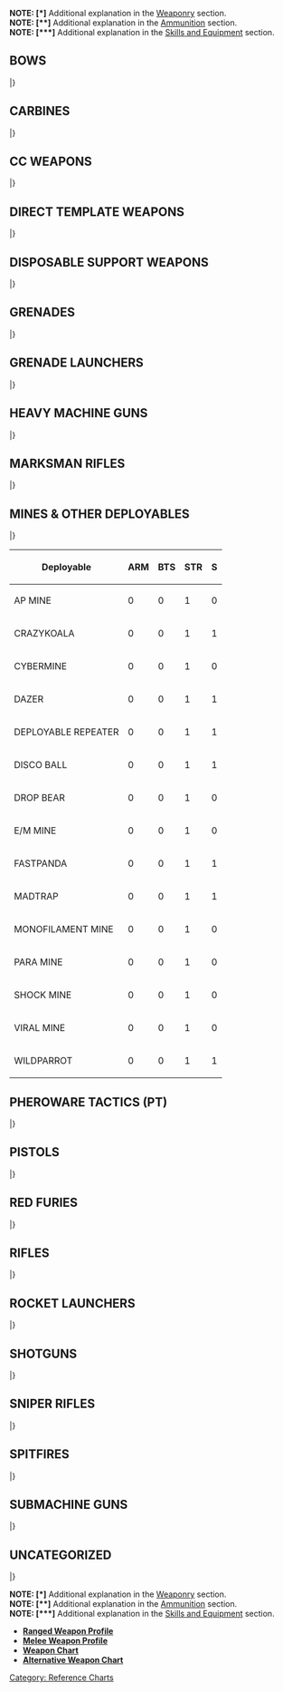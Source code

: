 {{section-reference-charts}}
{{n5-section-ammo-and-weaponry}}


'''NOTE: [*]''' Additional explanation in the [[Weaponry]] section.<br>
'''NOTE: [**]''' Additional explanation in the [[Ammunition]] section.<br>
'''NOTE: [***]''' Additional explanation in the [[Skills and Equipment]] section.


== BOWS ==
{{n5_weapon_single}}
{{n5_weaponrow|Tactical Bow|+3|0|-6|--|--|--|--|8|1|DA|ARM|2|[[Anti-materiel]], [[Silent|Silent (-6)]]}}
{{n5_weaponrow|Viral Tactical Bow|+3|0|-6|--|--|--|--|8|1|N|BTS|1|[[BioWeapon | BioWeapon (DA+Shock)]], [[Silent|Silent (-6)]]}}
|}


== CARBINES ==
{{n5_weapon_single}}
{{n5_weaponrow|E/M Carbine|+3|+3|-3|-3|-6|--|--|7|2|E/M|BTS/2|2|[[Non-Lethal]], [**]}}
{{n5_weaponrow|Plasma Carbine (Blast Mode)|+3|+3|-3|-3|-6|--|--|7|2|N|[[Combined Saving Roll | ARM and BTS]]|1 and 1|[[Impact Template (Circular)]]}}
{{n5_weaponrow|Plasma Carbine (Hit Mode)|+3|+3|-3|-3|-6|--|--|6|2|N|[[Combined Saving Roll | ARM and BTS]]|1 and 1|}}
|}


== CC WEAPONS ==
{{n5_weapon_single}}
{{n5_weaponrow|AP CC Weapon| | | | | | | |8|1|AP|ARM/2|1|[[CC Trait | CC]]}}
{{n5_weaponrow|AP+DA CC Weapon| | | | | | | |8|1|AP+DA|ARM/2|2|[[Anti-materiel]], [[CC Trait | CC]]}}
{{n5_weaponrow|AP+EXP CC Weapon| | | | | | | |8|1|AP+EXP|ARM/2|3|[[Anti-materiel]], [[CC Trait | CC]]}}
{{n5_weaponrow|AP+Shock CC Weapon| | | | | | | |8|1|AP+SHOCK|ARM/2|1|[[CC Trait | CC]]}}
{{n5_weaponrow|AP+T2 CC Weapon| | | | | | | |8|1|AP+T2|ARM/2|1|[[Anti-materiel]], [[CC Trait | CC]]}}
{{n5_weaponrow|CC Weapon| | | | | | | |8|1|N|ARM|1|[[CC Trait | CC]]}}
{{n5_weaponrow|[[Chest Mines]] (BS Mode)| | | | | | | |7|1|SHOCK|ARM|1|[[Intuitive Attack Trait | Intuitive Attack]], [[Disposable (2)]], [[Double Shot]], [[Direct Template (Small Teardrop)]], [*]}}
{{n5_weaponrow|[[Chest Mines]] (CC Mode)| | | | | | | |7|1|SHOCK|ARM|1|[[CC Attack (+3)]], [[Disposable (2)]], [*]}}
{{n5_weaponrow|DA CC Weapon| | | | | | | |8|1|DA|ARM|2|[[Anti-materiel]], [[CC Trait | CC]]}}
{{n5_weaponrow|E/M CC Weapon| | | | | | | |8|1|N+E/M|BTS/2|2|[[CC Trait | CC]], [**]}}
{{n5_weaponrow|EXP CC Weapon| | | | | | | |8|1|EXP|ARM|3|[[Anti-materiel]], [[CC Trait | CC]]}}
{{n5_weaponrow|Monofilament CC Weapon| | | | | | | |8|1|N|ARM&#61;0|1|[[CC Trait | CC]], [[State Trait | State:]] [[Dead]]}}
{{n5_weaponrow|PARA CC Weapon| | | | | | | |--|1|PARA|PH-6|1|[[CC Trait | CC]], [[State Trait | State:]] [[Immobilized-A]], [[Non-Lethal]]}}
{{n5_weaponrow|Shock CC Weapon| | | | | | | |8|1|SHOCK|ARM|1|[[CC Trait | CC]]}}
{{n5_weaponrow|T2 CC Weapon| | | | | | | |8|1|T2|ARM|1|[[Anti-materiel]], [[CC Trait | CC]]}}
{{n5_weaponrow|[[Trench-Hammer]] (BS Mode)|0|--|--|--|--|--|--|6|1|DA|ARM|2|[[Anti-materiel]], [[BS Weapon (PH)]], [[Disposable (3)]], [*]}}
{{n5_weaponrow|[[Trench-Hammer]] (CC Mode)| | | | | | | |6|1|DA|ARM|2|[[Anti-materiel]], [[CC Trait | CC]], [[Disposable (3)]], [*]}}
{{n5_weaponrow|Viral CC Weapon| | | | | | | |8|1|N|BTS|1|[[BioWeapon | BioWeapon (DA+Shock)]], [[CC Trait | CC]]}}
{{n5_weaponrow|[[Vorpal CC Weapon]] (BS Mode)|+3|--|--|--|--|--|--|8|1|N|ARM&#61;0|1|[[BS Weapon (PH)]], [[State Trait | State:]] [[Dead]], [*]}}
{{n5_weaponrow|[[Vorpal CC Weapon]] (CC Mode)| | | | | | | |8|1|N|ARM&#61;0|1|[[CC Trait | CC]], [[State Trait | State:]] [[Dead]], [*]}}
|}


== DIRECT TEMPLATE WEAPONS ==
{{n5_weapon_single}}
{{n5_weaponrow|Boarding Pistol (Blast Mode)| | | | | | | |7|1|N|ARM|1|[[Intuitive Attack Trait | Intuitive Attack]], [[Direct Template (Small Teardrop)]]}}
{{n5_weaponrow|Boarding Pistol (Hit Mode)|+3|0|-6|--|--|--|--|7|2|N|ARM|1|}}
{{n5_weaponrow|Chain-Colt| | | | | | | |7|1|N|ARM|1|[[Intuitive Attack Trait | Intuitive Attack]], [[Direct Template (Small Teardrop)]]}}
{{n5_weaponrow|Chain Rifle| | | | | | | |7|1|N|ARM|1|[[Intuitive Attack Trait | Intuitive Attack]], [[Direct Template (Large Teardrop)]]}}
{{n5_weaponrow|[[Chest Mines]] (BS Mode)| | | | | | | |7|1|SHOCK|ARM|1|[[Intuitive Attack Trait | Intuitive Attack]], [[Disposable (2)]], [[Double Shot]], [[Direct Template (Small Teardrop)]], [*]}}
{{n5_weaponrow|[[Chest Mines]] (CC Mode)| | | | | | | |7|1|SHOCK|ARM|1|[[CC Attack (+3)]], [[Disposable (2)]], [*]}}
{{n5_weaponrow|E/Marat| | | | | | | |7|1|E/M|BTS/2|2|[[Intuitive Attack Trait | Intuitive Attack]], [[Non-Lethal]], [[Direct Template (Large Teardrop)]], [**]}}
{{n5_weaponrow|Heavy Flamethrower| | | | | | | |6|1|N|ARM|1|[[Intuitive Attack Trait | Intuitive Attack]], [[Continuous Damage]], [[Direct Template (Large Teardrop)]]}}
{{n5_weaponrow|Light Flamethrower| | | | | | | |7|1|N|ARM|1|[[Intuitive Attack Trait | Intuitive Attack]], [[Continuous Damage]], [[Direct Template (Small Teardrop)]]}}
{{n5_weaponrow|Nanopulser| | | | | | | |7|1|N|BTS|1|[[Direct Template (Small Teardrop)]]}}
{{n5_weaponrow|Pulzar| | | | | | | |7|1|N|BTS|1|[[Intuitive Attack Trait | Intuitive Attack]], [[Direct Template (Large Teardrop)]]}}
{{n5_weaponrow|Heavy Riotstopper| | | | | | | |--|1|PARA|PH-6|1|[[State Trait | State:]] [[Immobilized-A]], [[Non-Lethal]], [[Direct Template (Large Teardrop)]]}}
{{n5_weaponrow|Light Riotstopper| | | | | | | |--|1|PARA|PH-6|1|[[State Trait | State:]] [[Immobilized-A]], [[Non-Lethal]], [[Direct Template (Small Teardrop)]]}}
{{n5_weaponrow|[[Sepsitor]]| | | | | | | |4|1|--|BTS|1|[[Intuitive Attack Trait | Intuitive Attack]], [[Disposable (2)]], [[Direct Template (Large Teardrop)]], [[State Trait | State:]] [[Sepsitorized]], [*]}}
{{n5_weaponrow|[[Sepsitor]] Plus| | | | | | | |3|1|--|BTS|1|[[Intuitive Attack Trait | Intuitive Attack]], [[Direct Template (Large Teardrop)]], [[State Trait | State:]] [[Sepsitorized]], [*]}}
{{n5_weaponrow|Zapper| | | | | | | |7|1|E/M|BTS/2|2|[[Intuitive Attack Trait | Intuitive Attack]], [[Non-Lethal]], [[Direct Template (Small Teardrop)]], [**]}}
|}


== DISPOSABLE SUPPORT WEAPONS ==
{{n5_weapon_single}}
{{n5_weaponrow|Akrylat-Kanone|-3|0|+3|+3|-3|-3|--|--|1|PARA|PH-6|1|[[Disposable (2)]], [[State Trait | State:]] [[Immobilized-A]], [[Non-Lethal]]}}
{{n5_weaponrow|Blitzen|-3|0|+3|+3|-3|-3|--|6|1|E/M|BTS/2|2|[[Disposable (2)]], [[Non-Lethal]], [**]}}
{{n5_weaponrow|Flammenspeer (Blast Mode)|-3|0|+3|+3|-3|-3|--|6|1|N|ARM|1|[[Continuous Damage]], [[Disposable (2)]], [[Impact Template (Circular)]]}}
{{n5_weaponrow|Flammenspeer (Hit Mode)|-3|0|+3|+3|-3|-3|--|6|1|AP|ARM/2|1|[[Continuous Damage]], [[Disposable (2)]]}}
{{n5_weaponrow|Panzerfaust|-3|0|+3|+3|-3|-3|--|6|1|AP+EXP|ARM/2|3|[[Anti-materiel]], [[Disposable (2)]]}}
|}


== GRENADES ==
{{n5_weapon_single}}
{{n5_weaponrow|Eclipse Grenades|0|-3|--|--|--|--|--|--|1|ECLIPSE|--|--|[[Speculative Attack]], [[BS Weapon (PH)]], [[Impact Template (Circular)]], [[Non-Lethal]], [[Reflective]], [[Targetless]], [**]}}
{{n5_weaponrow|E/M Grenades|+3|-3|--|--|--|--|--|7|1|E/M|BTS/2|2|[[Speculative Attack]], [[BS Weapon (PH)]], [[Impact Template (Circular)]], [[Non-Lethal]], [**]}}
{{n5_weaponrow|Grenades|+3|-3|--|--|--|--|--|7|1|N|ARM|1|[[Speculative Attack]], [[BS Weapon (PH)]], [[Impact Template (Circular)]]}}
{{n5_weaponrow|Smoke Grenades|0|-3|--|--|--|--|--|--|1|SMOKE|--|--|[[Speculative Attack]], [[BS Weapon (PH)]], [[Impact Template (Circular)]], [[Non-Lethal]], [[Targetless]], [**]}}
|}


== GRENADE LAUNCHERS ==
{{n5_weapon_single}}
{{n5_weaponrow|Eclipse Grenade Launcher|0|0|0|-3|-6|-6|--|--|1|ECLIPSE|--|--|[[Speculative Attack]], [[Non-Lethal]], [[Impact Template (Circular)]], [[Reflective]], [[Targetless]], [**]}}
{{n5_weaponrow|E/M Grenade Launcher|0|0|0|-3|-6|-6|--|7|1|E/M|BTS/2|2|[[Speculative Attack]], [[Non-Lethal]], [[Impact Template (Circular)]], [**]}}
{{n5_weaponrow|Grenade Launcher|0|0|0|-3|-6|-6|--|7|1|N|ARM|1|[[Speculative Attack]], [[Impact Template (Circular)]]}}
{{n5_weaponrow|Smoke Grenade Launcher|0|0|0|-3|-6|-6|--|--|1|SMOKE|--|--|[[Speculative Attack]], [[Non-Lethal]], [[Impact Template (Circular)]], [[Targetless]], [**]}}
|}


== HEAVY MACHINE GUNS ==
{{n5_weapon_single}}
{{n5_weaponrow|AP Heavy Machine Gun|-3|0|+3|+3|-3|-3|--|5|4|AP|ARM/2|1|[[Suppressive Fire Trait | Suppressive Fire]]}}
{{n5_weaponrow|Heavy Machine Gun|-3|0|+3|+3|-3|-3|--|5|4|N|ARM|1|[[Suppressive Fire Trait | Suppressive Fire]]}}
{{n5_weaponrow|MULTI Heavy Machine Gun (Anti-materiel Mode)|-3|0|+3|+3|-3|-3|--|5|1|EXP|ARM|3|[[Anti-materiel]]}}
{{n5_weaponrow|MULTI Heavy Machine Gun (AP Mode)|-3|0|+3|+3|-3|-3|--|5|4|AP|ARM/2|1|[[Suppressive Fire Trait | Suppressive Fire]]}}
{{n5_weaponrow|MULTI Heavy Machine Gun (Shock Mode)|-3|0|+3|+3|-3|-3|--|5|4|SHOCK|ARM|1|[[Suppressive Fire Trait | Suppressive Fire]]}}
|}


== MARKSMAN RIFLES ==
{{n5_weapon_single}}
{{n5_weaponrow|AP Marksman Rifle|-3|+3|+3|-3|-3|-6|--|7|3|AP|ARM/2|1|[[Suppressive Fire Trait | Suppressive Fire]]}}
{{n5_weaponrow|K1 Marksman Rifle|-3|+3|+3|-3|-3|-6|--|7|3|N|ARM&#61;0|1|[[Anti-materiel]], [[Suppressive Fire Trait | Suppressive Fire]]}}
{{n5_weaponrow|Marksman Rifle|-3|+3|+3|-3|-3|-6|--|7|3|N|ARM|1|[[Suppressive Fire Trait | Suppressive Fire]]}}
{{n5_weaponrow|MULTI Marksman Rifle (Anti-materiel Mode)|-3|+3|+3|-3|-3|-6|--|7|1|DA|ARM|2|[[Anti-materiel]]}}
{{n5_weaponrow|MULTI Marksman Rifle (AP Mode)|-3|+3|+3|-3|-3|-6|--|7|3|AP|ARM/2|1|[[Suppressive Fire Trait | Suppressive Fire]]}}
{{n5_weaponrow|MULTI Marksman Rifle (Shock Mode)|-3|+3|+3|-3|-3|-6|--|7|3|SHOCK|ARM|1|[[Suppressive Fire Trait | Suppressive Fire]]}}
{{n5_weaponrow|Shock Marksman Rifle|-3|+3|+3|-3|-3|-6|--|7|3|SHOCK|ARM|1|[[Suppressive Fire Trait | Suppressive Fire]]}}
{{n5_weaponrow|T2 Marksman Rifle|-3|+3|+3|-3|-3|-6|--|7|3|T2|ARM|1|[[Anti-materiel]], [[Suppressive Fire Trait | Suppressive Fire]]}}
{{n5_weaponrow|Viral Marksman Rifle|-3|+3|+3|-3|-3|-6|--|7|3|N|BTS|1|[[BioWeapon | BioWeapon (DA+Shock)]], [[Suppressive Fire Trait | Suppressive Fire]]}}
|}


== MINES & OTHER DEPLOYABLES ==
{{n5_weapon_single}}
{{n5_weaponrow|AP [[Mines]]| | | | | | | |7|1|AP|ARM/2|1|[[Intuitive Attack Trait | Intuitive Attack]], [[Concealed]], [[Disposable (3)]], [[Direct Template (Small Teardrop)]], [[Deployable]], [*]}}
{{n5_weaponrow|CrazyKoalas| | | | | | | |5|1|SHOCK|ARM|1|[[Disposable (2)]], [[Boost]], [[Perimeter]], [[Deployable]], [*]}}
{{n5_weaponrow|[[Cybermines]]| | | | | | | |5|1|--|BTS|2|[[Comms Attack]], [[Intuitive Attack Trait | Intuitive Attack]], [[Concealed]], [[Disposable (3)]], [[State Trait | State:]] [[Stunned]]/[[Immobilized-B]], [[Non-Lethal]], [[Direct Template (Small Teardrop)]], [[Deployable]], [*]}}
{{n5_weaponrow|[[Dazer]]| | | | | | | | | | | | |[[Disposable (3)]], [[Deployable]], [[Traits#Zone_of_Control_.28ZoC.29 | Zone of Control]]}}
{{n5_weaponrow|[[Deployable Repeater]]| | | | | | | | | | | | |[[Disposable (3)]], [[Deployable]]}}
{{n5_weaponrow|[[Disco Baller]]|0|+3|-3|-6|--|--|--|--|1|--|--|--|[[Speculative Attack]], [[Disposable (2)]], [[Double Shot]], [[Targetless]], [*]}}
{{n5_weaponrow|[[Drop Bears]] (BS Mode)|+3|-3|--|--|--|--|--|--|1|--|--|--|[[BS Weapon (PH)]], [[Speculative Attack]], [[Disposable (3)]], [[Targetless]], [*]}}
{{n5_weaponrow|[[Drop Bears]] (Deployable Mode)| | | | | | | |7|1|SHOCK|ARM|1|[[Intuitive Attack Trait | Intuitive Attack]], [[Disposable (3)]], [[Direct Template (Small Teardrop)]], [[Deployable]], [*]}}
{{n5_weaponrow|E/M [[Mines]]| | | | | | | |7|1|E/M|BTS/2|2|[[Intuitive Attack Trait | Intuitive Attack]], [[Concealed]], [[Disposable (3)]], [[Direct Template (Small Teardrop)]], [[Non-Lethal]], [[Deployable]], [**]}}
{{n5_weaponrow|[[FastPanda]]| | | | | | | |--|1|--|--|--|[[Disposable (1)]], [[Indiscriminate]], [[Perimeter]], [[Deployable]], [[Traits#Zone_of_Control_.28ZoC.29 | Zone of Control]], [***]}}
{{n5_weaponrow|Madtraps| | | | | | | |--|1|PARA|PH-6|1|[[Disposable (2)]], [[Boost]], [[Non-Lethal]], [[Perimeter]], [[Deployable]], [*]}}
{{n5_weaponrow|[[Mine Dispenser]]|0|+3|-3|-6|-6|-6|--| |1|--|--|--|[[Speculative Attack]], [[Double Shot]], [[Disposable (2)]], [[Targetless]], [*]}}
{{n5_weaponrow|Monofilament [[Mines]]| | | | | | | |8|1|N|ARM&#61;0|1|[[Intuitive Attack Trait | Intuitive Attack]], [[Concealed]], [[Disposable (3)]], [[Direct Template (Small Teardrop)]], [[Deployable]], [[State Trait | State:]] [[Dead]], [*]}}
{{n5_weaponrow|PARA [[Mines]]| | | | | | | |--|1|PARA|PH-6|1|[[Intuitive Attack Trait | Intuitive Attack]], [[Concealed]], [[Disposable (3)]], [[Direct Template (Small Teardrop)]], [[Non-Lethal]], [[Deployable]], [*]}}
{{n5_weaponrow|[[Pitcher]]|0|0|0|-3|-6|-6|--|--|1|--|--|--|[[Speculative Attack]], [[Disposable (2)]], [[Indiscriminate]], [[Non-Lethal]], [[Targetless]], [*]}}
{{n5_weaponrow|Shock [[Mines]]| | | | | | | |7|1|SHOCK|ARM|1|[[Intuitive Attack Trait | Intuitive Attack]], [[Concealed]], [[Disposable (3)]], [[Direct Template (Small Teardrop)]], [[Deployable]], [*]}}
{{n5_weaponrow|Viral [[Mines]]| | | | | | | |7|1|N|BTS|1|[[Intuitive Attack Trait | Intuitive Attack]], [[BioWeapon | BioWeapon (DA+Shock)]], [[Concealed]], [[Disposable (3)]], [[Direct Template (Small Teardrop)]], [[Deployable]], [*]}}
{{n5_weaponrow|[[WildParrot]]| | | | | | | |7|1|E/M|BTS/2|2|[[Intuitive Attack Trait | Intuitive Attack]], [[Disposable (1)]], [[Non-Lethal]], [[Perimeter]], [[Direct Template (Small Teardrop)]], [[Deployable]], [*]}}
|}

{| class="n5table-dark"
|-
! Deployable !! ARM !! BTS !! STR !! S
|-
| AP MINE || 0 || 0 || 1 || 0
|-
| CRAZYKOALA || 0 || 0 || 1 || 1
|-
| CYBERMINE || 0 || 0 || 1 || 0
|-
| DAZER || 0 || 0 || 1 || 1
|-
| DEPLOYABLE REPEATER || 0 || 0 || 1 || 1
|-
| DISCO BALL || 0 || 0 || 1 || 1
|-
| DROP BEAR || 0 || 0 || 1 || 0
|-
| E/M MINE || 0 || 0 || 1 || 0
|-
| FASTPANDA || 0 || 0 || 1 || 1
|-
| MADTRAP || 0 || 0 || 1 || 1
|-
| MONOFILAMENT MINE || 0 || 0 || 1 || 0
|-
| PARA MINE || 0 || 0 || 1 || 0
|-
| SHOCK MINE || 0 || 0 || 1 || 0
|-
| VIRAL MINE  || 0 || 0 || 1 || 0
|-
| WILDPARROT || 0 || 0 || 1 || 1
|}



== PHEROWARE TACTICS (PT) ==
{{n5_weapon_single}}
{{n5_weaponrow| PT: Endgame| | | | | | | |7|1|AP|BTS/2|1|[[BS Weapon (WIP)]], [[Comms Attack]], [[Disposable (2)]], [[Double Shot]], [[Target (VITA)]], [[No LoF]], [[Traits#Zone_of_Control_.28ZoC.29 | Zone of Control]]}}
{{n5_weaponrow| PT: Eraser| | | | | | | |6|2|DA|BTS|2|[[BS Weapon (WIP)]], [[Comms Attack]], [[Target (VITA)]], [[State Trait | State:]] [[Isolated]], [[Non-Lethal]], [[No LoF]], [[Traits#Zone_of_Control_.28ZoC.29 | Zone of Control]]}}
{{n5_weaponrow| PT: Mirrorball| | | | | | | |--|1|ECLIPSE|--|--|[[BS Weapon (WIP)]], [[Comms Attack]], [[Impact Template (Circular)]], [[Non-Lethal]], [[Reflective]], [[No LoF]], [[Targetless]], [[Traits#Zone_of_Control_.28ZoC.29 | Zone of Control]]}}
|}


== PISTOLS ==
{{n5_weapon_single}}
{{n5_weaponrow|AP Heavy Pistol|+3|0|-6|--|--|--|--|6|2|AP|ARM/2|1|}}
{{n5_weaponrow|Assault Pistol|+3|0|-6|--|--|--|--|7|4|N|ARM|1|}}
{{n5_weaponrow|Boarding Pistol (Blast Mode)| | | | | | | |7|1|N|ARM|1|[[Intuitive Attack Trait | Intuitive Attack]], [[Direct Template (Small Teardrop)]]}}
{{n5_weaponrow|Boarding Pistol (Hit Mode)|+3|0|-6|--|--|--|--|7|2|N|ARM|1|}}
{{n5_weaponrow|Breaker Pistol|+3|0|-6|--|--|--|--|8|2|AP|BTS/2|1|}}
{{n5_weaponrow|Heavy Pistol|+3|0|-6|--|--|--|--|6|2|SHOCK|ARM|1|}}
{{n5_weaponrow|[[Mixed Weapons | Kobra Pistol]] (BS Mode)|+3|0|-6|--|--|--|--|7|2|N|ARM|1|[*]}}
{{n5_weaponrow|[[Mixed Weapons | Kobra Pistol]] (CC Mode)| | | | | | | |7|1|SHOCK|ARM|1|[[CC Trait | CC]], [*]}}
{{n5_weaponrow|MULTI Pistol (Anti-materiel Mode)|+3|0|-6|--|--|--|--|7|1|DA|ARM|2|[[Anti-materiel]]}}
{{n5_weaponrow|MULTI Pistol (AP Mode)|+3|0|-6|--|--|--|--|7|2|AP|ARM/2|1|}}
{{n5_weaponrow|MULTI Pistol (Shock Mode)|+3|0|-6|--|--|--|--|7|2|SHOCK|ARM|1|}}
{{n5_weaponrow|Pistol|+3|0|-6|--|--|--|--|9|2|N|ARM|1|}}
{{n5_weaponrow|Silenced Pistol|+3|0|-6|--|--|--|--|8|2|AP+SHOCK|BTS/2|1|[[Silent|Silent (-6)]]}}
{{n5_weaponrow|Stun Pistol|+3|0|-6|--|--|--|--|8|2|STUN|BTS|1|[[Non-Lethal]], [[State Trait | State:]] [[Stunned]]}}
{{n5_weaponrow|Viral Pistol|+3|0|-6|--|--|--|--|8|2|N|BTS|1|[[BioWeapon | BioWeapon (DA+Shock)]]}}
|}


== RED FURIES ==
{{n5_weapon_single}}
{{n5_weaponrow|MULTI Red Fury (Anti-materiel Mode)|0|+3|+3|-3|-3|-6|--|7|1|DA|ARM|2|[[Anti-materiel]]}}
{{n5_weaponrow|MULTI Red Fury (AP Mode)|0|+3|+3|-3|-3|-6|--|7|4|AP|ARM/2|1|[[Suppressive Fire Trait | Suppressive Fire]]}}
{{n5_weaponrow|MULTI Red Fury (Shock Mode)|0|+3|+3|-3|-3|-6|--|7|4|SHOCK|ARM|1|[[Suppressive Fire Trait | Suppressive Fire]]}}
{{n5_weaponrow|Red Fury|0|+3|+3|-3|-3|-6|--|7|4|SHOCK|ARM|1|[[Suppressive Fire Trait | Suppressive Fire]]}}
|}


==RIFLES==
{{n5_weapon_single}}
{{n5_weaponrow|AP Rifle|0|+3|-3|-3|-6|-6|--|7|3|AP|ARM/2|1|[[Suppressive Fire Trait | Suppressive Fire]]}}
{{n5_weaponrow|Adhesive Launcher Rifle|0|+3|-3|-3|-6|-6|--|--|2|PARA|PH-6|1|[[Non-Lethal]]}}
{{n5_weaponrow|AP Rifle|0|+3|-3|-3|-6|-6|--|7|3|AP|ARM/2|1|[[Suppressive Fire Trait | Suppressive Fire]]}}
{{n5_weaponrow|Breaker Combi Rifle|+3|+3|-3|-3|-6|-6|--|7|3|AP|BTS/2|1|[[Suppressive Fire Trait | Suppressive Fire]]}}
{{n5_weaponrow|Breaker Rifle|0|+3|-3|-3|-6|-6|--|7|3|AP|BTS/2|1|[[Suppressive Fire Trait | Suppressive Fire]]}}
{{n5_weaponrow|Combi Rifle|+3|+3|-3|-3|-6|-6|--|7|3|N|ARM|1|[[Suppressive Fire Trait | Suppressive Fire]]}}
{{n5_weaponrow|K1 Combi Rifle|+3|+3|-3|-3|-6|-6|--|7|3|N|ARM&#61;0|1|[[Anti-materiel]], [[Suppressive Fire Trait | Suppressive Fire]]}}
{{n5_weaponrow|MULTI Rifle (Anti-materiel Mode)|+3|+3|-3|-3|-6|-6|--|7|1|DA|ARM|2|[[Anti-materiel]]}}
{{n5_weaponrow|MULTI Rifle (AP Mode)|+3|+3|-3|-3|-6|-6|--|7|3|AP|ARM/2|1|[[Suppressive Fire Trait | Suppressive Fire]]}}
{{n5_weaponrow|MULTI Rifle (Shock Mode)|+3|+3|-3|-3|-6|-6|--|7|3|SHOCK|ARM|1|[[Suppressive Fire Trait | Suppressive Fire]]}}
{{n5_weaponrow|Plasma Rifle (Blast Mode)|+3|+3|-3|-3|-6|-6|--|7|3|N|[[Combined Saving Roll | ARM and BTS]]|1 and 1 |[[Suppressive Fire Trait | Suppressive Fire]], [[Impact Template (Circular)]]}}
{{n5_weaponrow|Plasma Rifle (Hit Mode)|+3|+3|-3|-3|-6|-6|--|6|3|N|[[Combined Saving Roll | ARM and BTS]]|1 and 1|[[Suppressive Fire Trait | Suppressive Fire]]}}
{{n5_weaponrow|Rifle|0|+3|-3|-3|-6|-6|--|7|3|N|ARM|1|[[Suppressive Fire Trait | Suppressive Fire]]}}
{{n5_weaponrow|T2 Rifle|0|+3|-3|-3|-6|-6|--|7|3|T2|ARM|1|[[Anti-materiel]], [[Suppressive Fire Trait | Suppressive Fire]]}}
{{n5_weaponrow|Viral Combi Rifle|+3|+3|-3|-3|-6|-6|--|7|3|N|BTS|1|[[BioWeapon | BioWeapon (DA+Shock)]], [[Suppressive Fire Trait | Suppressive Fire]]}}
{{n5_weaponrow|Viral Rifle|0|+3|-3|-3|-6|-6|--|7|3|N|BTS|1|[[BioWeapon | BioWeapon (DA+Shock)]], [[Suppressive Fire Trait | Suppressive Fire]]}}
|}


== ROCKET LAUNCHERS ==
{{n5_weapon_single}}
{{n5_weaponrow|Heavy Rocket Launcher (Blast Mode)|-3|0|+3|+3|-3|-3|--|6|2|N|ARM|1|[[Continuous Damage]], [[Impact Template (Circular)]]}}
{{n5_weaponrow|Heavy Rocket Launcher (Hit Mode)|-3|0|+3|+3|-3|-3|--|5|2|N|ARM|1|[[Continuous Damage]]}}
{{n5_weaponrow|Light Rocket Launcher (Blast Mode)|0|+3|+3|-3|-6|-6|--|7|2|N|ARM|1|[[Continuous Damage]], [[Impact Template (Circular)]]}}
{{n5_weaponrow|Light Rocket Launcher (Hit Mode)|0|+3|+3|-3|-6|-6|--|6|2|N|ARM|1|[[Continuous Damage]]}}
|}


==SHOTGUNS==
{{n5_weapon_single}}
{{n5_weaponrow|Boarding Shotgun|+6|0|-3|--|--|--|--|6|2|AP|ARM/2|1|}}
{{n5_weaponrow|Heavy Shotgun|+6|0|-3|--|--|--|--|5|2|AP|ARM/2|1|}}
{{n5_weaponrow|Light Shotgun|+6|0|-3|--|--|--|--|7|2|N|ARM|1|}}
{{n5_weaponrow|T2 Boarding Shotgun|+6|0|-3|--|--|--|--|6|2|T2|ARM|1|[[Anti-materiel]]}}
{{n5_weaponrow|Vulkan Shotgun|+6|0|-3|--|--|--|--|6|2|AP|ARM/2|1|[[Continuous Damage]]}}
|}


== SNIPER RIFLES ==
{{n5_weapon_single}}
{{n5_weaponrow|AP Sniper Rifle|-3|0|+3|+3|+3|+3|-3|5|2|AP|ARM/2|1|}}
{{n5_weaponrow|K1 Sniper Rifle|-3|0|+3|+3|+3|+3|-3|7|2|N|ARM&#61;0|1|[[Anti-materiel]]}}
{{n5_weaponrow|MULTI Sniper Rifle (Anti-materiel Mode)|-3|0|+3|+3|+3|+3|-3|5|2|DA|ARM|2|[[Anti-materiel]]}}
{{n5_weaponrow|MULTI Sniper Rifle (AP Mode)|-3|0|+3|+3|+3|+3|-3|5|2|AP|ARM/2|1|}}
{{n5_weaponrow|MULTI Sniper Rifle (Shock Mode)|-3|0|+3|+3|+3|+3|-3|5|2|SHOCK|ARM|1|}}
{{n5_weaponrow|Plasma Sniper Rifle (Blast Mode)|-3|0|+3|+3|+3|+3|-3|6|2|N|[[Combined Saving Roll | ARM and BTS]]|1 and 1 |[[Impact Template (Circular)]]}}
{{n5_weaponrow|Plasma Sniper Rifle (Hit Mode)|-3|0|+3|+3|+3|+3|-3|5|2|N|[[Combined Saving Roll | ARM and BTS]]|1 and 1 |}}
{{n5_weaponrow|Sniper Rifle|-3|0|+3|+3|+3|+3|-3|5|2|SHOCK|ARM|1|}}
{{n5_weaponrow|T2 Sniper Rifle|-3|0|+3|+3|+3|+3|-3|5|2|T2|ARM|1|[[Anti-materiel]]}}
{{n5_weaponrow|Viral Sniper Rifle|-3|0|+3|+3|+3|+3|-3|5|2|N|BTS|1|[[BioWeapon | BioWeapon (DA+Shock)]]}}
|}


== SPITFIRES ==
{{n5_weapon_single}}
{{n5_weaponrow|AP Spitfire|0|+3|+3|-3|-6|-6|--|6|4|AP|ARM/2|1|[[Suppressive Fire Trait | Suppressive Fire]]}}
{{n5_weaponrow|MULTI Spitfire (Anti-materiel Mode)|0|+3|+3|-3|-6|-6|--|6|1|DA|ARM|2|[[Anti-materiel]]}}
{{n5_weaponrow|MULTI Spitfire (AP Mode)|0|+3|+3|-3|-6|-6|--|6|4|AP|ARM/2|1|[[Suppressive Fire Trait | Suppressive Fire]]}}
{{n5_weaponrow|MULTI Spitfire (Shock Mode)|0|+3|+3|-3|-6|-6|--|6|4|SHOCK|ARM|1|[[Suppressive Fire Trait | Suppressive Fire]]}}
{{n5_weaponrow|Spitfire|0|+3|+3|-3|-6|-6|--|6|4|N|ARM|1|[[Suppressive Fire Trait | Suppressive Fire]]}}
|}


== SUBMACHINE GUNS ==
{{n5_weapon_single}}
{{n5_weaponrow|AP Submachine Gun|+3|0|-3|-6|--|--|--|7|3|AP|ARM/2|1|[[Suppressive Fire Trait | Suppressive Fire]]}}
{{n5_weaponrow|Submachine Gun|+3|0|-3|-6|--|--|--|7|3|N|ARM|1|[[Suppressive Fire Trait | Suppressive Fire]]}}
|}


== UNCATEGORIZED ==
{{n5_weapon_single}}
{{n5_weaponrow|Contender|0|+3|+3|0|--|--|--|7|2|T2|ARM|1|[[Anti-materiel]]}}
{{n5_weaponrow|[[D-Charges]] (Demolition Mode)| | | | | | | |6|1|AP+EXP|ARM/2|3|[[Anti-materiel]], [[Disposable (3)]], [*]}}
{{n5_weaponrow|[[D-Charges]] (CC Mode)| | | | | | | |6|1|AP+EXP|ARM/2|3|[[Anti-materiel]], [[CC Trait | CC]], [[Disposable (3)]], [[Improvised]], [*]}}
{{n5_weaponrow|[[Deactivator]]|+6|+3|-6|--|--|--|--|--|1|--|--|--|[[BS Weapon (WIP)]], [***]}}
{{n5_weaponrow|[[Discover]]|+3|0|0|0|-3|-3|-6|--|--|--|--|--|[***]}}
{{n5_weaponrow|E/Mitter|-3|0|+3|+3|0|0|--|7|2|E/M|BTS/2|2|[[Non-Lethal]], [**]}}
{{n5_weaponrow|Feuerbach (Blast Mode)|-3|0|+3|+3|0|0|--|6|1|EXP|ARM|3|[[Anti-materiel]]}}
{{n5_weaponrow|Feuerbach (Burst Mode)|-3|0|+3|+3|0|0|--|6|2|AP+DA|ARM/2|2|[[Anti-materiel]]}}
{{n5_weaponrow|Flash Pulse|0|+3|+3|-3|-3|-3|-6|7|1|STUN|BTS|1|[[BS Weapon (WIP)]], [[Non-Lethal]], [[State Trait | State:]] [[Stunned]]}}
{{n5_weaponrow|[[Forward Observer]]|0|0|0|-3|-3|-3|-6|--|2|--|--|--|[[BS Weapon (WIP)]], [[State Trait | State:]] [[Targeted]], [[Non-Lethal]], [***]}}
{{n5_weaponrow|[[GizmoKit]]|+3|0|-6|--|--|--|--|--|1|--|--|--|[[Non-Lethal]], [***]}}
{{n5_weaponrow|Hyper-Rapid Magnetic Cannon (Anti-materiel Mode)|-3|0|+3|+3|0|0|--|5|1|DA|ARM|2|[[Anti-materiel]]}}
{{n5_weaponrow|Hyper-Rapid Magnetic Cannon (AP Mode)|-3|0|+3|+3|0|0|--|5|5|AP|ARM/2|1|[[Suppressive Fire Trait | Suppressive Fire]]}}
{{n5_weaponrow|Hyper-Rapid Magnetic Cannon (Shock Mode)|-3|0|+3|+3|0|0|--|5|5|SHOCK|ARM|1|[[Suppressive Fire Trait | Suppressive Fire]]}}
{{n5_weaponrow|Jammer| | | | | | | |7|1|N|BTS|1|[[BS Weapon (WIP)]], [[Comms Attack]], [[Intuitive Attack Trait | Intuitive Attack]], [[Disposable (2)]], [[State Trait | State:]] [[Isolated]], [[Non-Lethal]], [[No Lof]], [[Traits#Zone_of_Control_.28ZoC.29 | Zone of Control]]}}
{{n5_weaponrow|Katyusha MRL|-3|+3|+3|0|0|-6|--|6|1|DA|ARM|2|[[Anti-materiel]], [[Speculative Attack]], [[Impact Template (Circular)]]}}
{{n5_weaponrow|[[MediKit]]|+3|0|-6|--|--|--|--|--|1|--|--|--|[[Non-Lethal]], [***]}}
{{n5_weaponrow|Missile Launcher (Blast Mode)|-3|0|0|+3|+3|-3|-3|6|1|EXP|ARM|3|[[Anti-materiel]], [[Impact Template (Circular)]]}}
{{n5_weaponrow|Missile Launcher (Hit Mode)|-3|0|0|+3|+3|-3|-3|6|1|AP+EXP|ARM/2|3|[[Anti-materiel]]}}
{{n5_weaponrow|Mk12|0|+3|+3|-3|-6|-6|--|5|3|N|ARM|1|[[Suppressive Fire Trait | Suppressive Fire]]}}
{{n5_weaponrow|Ohotnik|0|+3|+3|+3|0|-3|-6|6|2|T2|ARM|1|[[Anti-materiel]]}}
{{n5_weaponrow|Portable Autocannon|-3|0|+3|+3|-3|-3|--|5|2|AP+EXP|ARM/2|3|[[Anti-materiel]]}}
{{n5_weaponrow|[[Suppressive Fire Trait | Suppressive Fire]] Mode|0|0|-3|--|--|--|--|*|3|*|*|*|[***]}}
{{n5_weaponrow|Thunderbolt|-3|0|+3|+3|0|0|--|6|2|N|ARM|1|}}
{{n5_weaponrow|Uragan MRL (Blast Mode)|-3|+3|+3|0|0|-6|--|6|3|AP+SHOCK|ARM/2|1|[[Speculative Attack]], [[Impact Template (Circular)]], [[Burst: Single Target]]}}
{{n5_weaponrow|Uragan MRL (Hit Mode)|-3|+3|+3|0|0|-6|--|5|3|AP+SHOCK|ARM/2|1|[[Burst: Single Target]]}}
|}


'''NOTE: [*]''' Additional explanation in the [[Weaponry]] section.<br>
'''NOTE: [**]''' Additional explanation in the [[Ammunition]] section.<br>
'''NOTE: [***]''' Additional explanation in the [[Skills and Equipment]] section.


{{see-also-start}}
* '''[[Ranged Weapon Profile]]'''
* '''[[Melee Weapon Profile]]'''
* '''[[Weapon Chart]]'''
* '''[[Alternative Weapon Chart]]'''
{{see-also-end}}



{{section-reference-charts}}
{{n5-section-ammo-and-weaponry}}




[[Category: Reference Charts]]